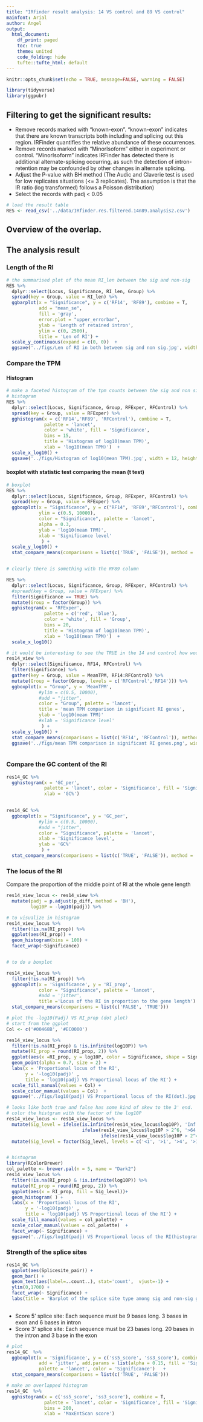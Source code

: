 ```yaml
---
title: "IRfinder result analysis: 14 VS control and 89 VS control"
mainfont: Arial
author: Angel
output:
  html_document:
    df_print: paged
    toc: true
    theme: united
    code_folding: hide
    tufte::tufte_html: default
---
```


```r
knitr::opts_chunk$set(echo = TRUE, message=FALSE, warning = FALSE)
```


```r
library(tidyverse)
library(ggpubr)
```


## Filtering to get the significant results:

* Remove records marked with "known-exon". "known-exon" indicates that there are known transcripts both including and splicing out this region. IRFinder quantifies the relative abundance of these occurrences.
* Remove records marked with "MinorIsoform" either in experiment or control. "MinorIsoform" indicates IRFinder has detected there is additional alternate-splicing occurring, as such the detection of intron-retention may be confounded by other changes in alternate splicing.
* Adjust the P-value with BH method (The Audic and Claverie test is used for low replicates situations (<= 3 replicates). The assumption is that the IR ratio (log transformed) follows a Poisson distribution)
* Select the records with padj < 0.05


```r
# load the result table
RES <- read_csv('../data/IRfinder.res.filtered.14n89.analysis2.csv')
```


## Overview of the overlap.


## The analysis result

### Length of the RI

```r
# the summarised plot of the mean RI_len between the sig and non-sig
RES %>%
  dplyr::select(Locus, Significance, RI_len, Group) %>%
  spread(key = Group, value = RI_len) %>%
  ggbarplot(x = "Significance", y = c('RF14', 'RF89'), combine = T,
            add = "mean_se", 
            fill = 'gray',
            error.plot = "upper_errorbar",
            ylab = 'Length of retained intron',
            ylim = c(0, 2500), 
            title = 'Len of RI') + 
  scale_y_continuous(expand = c(0, 0))  +
  ggsave('../figs/Len of RI in both between sig and non sig.jpg', width = 8, height = 8, dpi = 300)

```


### Compare the TPM

#### Histogram

```r
# make a faceted histogram of the tpm counts between the sig and non sig
# histogram
RES %>%
  dplyr::select(Locus, Significance, Group, RFExper, RFControl) %>%
  spread(key = Group, value = RFExper) %>%
  gghistogram(x = c('RF14','RF89', 'RFControl'), combine = T,
              palette = 'lancet', 
              color = 'white', fill = 'Significance', 
              bins = 15,
              title = 'Histogram of log10(mean TPM)',
              xlab = 'log10(mean TPM)')  +
  scale_x_log10() +
  ggsave('../figs/Histogram of log10(mean TPM).jpg', width = 12, height = 8, dpi = 300)
```

#### boxplot with statistic test comparing the mean (t test)

```r
# boxplot
RES %>%
  dplyr::select(Locus, Significance, Group, RFExper, RFControl) %>%
  spread(key = Group, value = RFExper) %>%
  ggboxplot(x = "Significance", y = c("RF14", 'RF89','RFControl'), combine = T,
            ylim = c(0.5, 10000),
            color = "Significance", palette = 'lancet',
            alpha = 0.3,
            ylab = 'log10(mean TPM)',
            xlab = 'Significance level'
             ) + 
  scale_y_log10() +
  stat_compare_means(comparisons = list(c('TRUE', 'FALSE')), method = 't.test')


# clearly there is something with the RF89 column 

RES %>%
  dplyr::select(Locus, Significance, Group, RFExper, RFControl) %>%
  #spread(key = Group, value = RFExper) %>%
  filter(Significance == TRUE) %>%
  mutate(Group = factor(Group)) %>%
  gghistogram(x = 'RFExper', 
              palette = c('red', 'blue'),
              color = 'white', fill = 'Group', 
              bins = 20,
              title = 'Histogram of log10(mean TPM)',
              xlab = 'log10(mean TPM)')  +
  scale_x_log10() 

```

```r
# it would be interesting to see the TRUE in the 14 and control how would they compare
res14_view %>%
  dplyr::select(Significance, RF14, RFControl) %>%
  filter(Significance) %>%
  gather(key = Group, value = MeanTPM, RF14:RFControl) %>%
  mutate(Group = factor(Group, levels = c('RFControl','RF14'))) %>%
  ggboxplot(x = "Group", y = 'MeanTPM',
            #ylim = c(0.5, 10000),
            #add = "jitter",
            color = "Group", palette = 'lancet',
            title = 'mean TPM comparison in significant RI genes',
            ylab = 'log10(mean TPM)'
            #xlab = 'Significance level'
             ) + 
  scale_y_log10() +
  stat_compare_means(comparisons = list(c('RF14', 'RFControl')), method = "t.test") +
  ggsave('../figs/mean TPM comparison in significant RI genes.png', width = 6, height = 5, dpi = 300)
  
```

### Compare the GC content of the RI

```r
res14_GC %>%
  gghistogram(x = 'GC_per', 
              palette = 'lancet', color = 'Significance', fill = 'Significance', bins = 50,
              xlab = 'GC%') 
  

res14_GC %>%
  ggboxplot(x = "Significance", y = 'GC_per',
            #ylim = c(0.5, 10000),
            #add = "jitter",
            color = "Significance", palette = 'lancet',
            xlab = 'Significance level',
            ylab = 'GC%'
             ) + 
  stat_compare_means(comparisons = list(c('TRUE', 'FALSE')), method = 't.test')
```

### The locus of the RI 

Compare the proportion of the middle point of RI at the whole gene length

```r
res14_view_locus <- res14_view %>%
  mutate(padj = p.adjust(p_diff, method = 'BH'),
         log10P = -log10(padj)) %>%
```

```r

# to visualize in histogram
res14_view_locus %>%
  filter(!is.na(RI_prop)) %>%
  ggplot(aes(RI_prop)) +
  geom_histogram(bins = 100) +
  facet_wrap(~Significance)


# to do a boxplot

res14_view_locus %>%
  filter(!is.na(RI_prop)) %>%
  ggboxplot(x = 'Significance', y = 'RI_prop',
            color = "Significance", palette = 'lancet',
            #add = 'jitter',
            title ='Locus of the RI in proportion to the gene length') +
  stat_compare_means(comparisons = list(c('FALSE', 'TRUE'))) 

# plot the -log10(Padj) VS RI_prop (dot plot)
# start from the ggplot
Col <- c('#00468B', '#EC0000')

res14_view_locus %>%
  filter(!is.na(RI_prop) & !is.infinite(log10P)) %>%
  mutate(RI_prop = round(RI_prop, 2)) %>%
  ggplot(aes(x =RI_prop, y = log10P, color = Significance, shape = Significance ))+
  geom_point(alpha = 0.7, size = 2) + 
  labs(x = 'Proportional locus of the RI',
       y = '-log10(padj)' ,
       title = 'log10(padj) VS Proportional locus of the RI') +
  scale_fill_manual(values = Col) +
  scale_color_manual(values = Col)  +
  ggsave('../figs/log10(padj) VS Proportional locus of the RI(dot).jpg', width = 10, height = 7, dpi = 300)

# looks like both true and false has some kind of skew to the 3' end.
# color the histgram with the factor of the log10P
res14_view_locus <- res14_view_locus %>%
  mutate(Sig_level = ifelse(is.infinite(res14_view_locus$log10P), 'Inf',
                            ifelse(res14_view_locus$log10P > 2^6, '>64',
                                   ifelse(res14_view_locus$log10P > 2^4, '>16',                                                     ifelse(res14_view_locus$log10P > 2^2, '>4',                                                                           ifelse(res14_view_locus$log10P > 2^0, '>1', '<1')))))) %>%
  mutate(Sig_level = factor(Sig_level, levels = c('<1', '>1', '>4', '>16', '>64')))


# histogram
library(RColorBrewer)
col_palette <- brewer.pal(n = 5, name = "Dark2") 
res14_view_locus %>%
  filter(!is.na(RI_prop) & !is.infinite(log10P)) %>%
  mutate(RI_prop = round(RI_prop, 2)) %>%
  ggplot(aes(x = RI_prop, fill = Sig_level))+
  geom_histogram( ) + 
  labs(x = 'Proportional locus of the RI',
       y = '-log10(padj)' ,
       title = 'log10(padj) VS Proportional locus of the RI') +
  scale_fill_manual(values = col_palette) +
  scale_color_manual(values = col_palette)  +
  facet_wrap(~ Significance) +
  ggsave('../figs/log10(padj) VS Proportional locus of the RI(histogram_color).jpg', width = 10, height = 7, dpi = 300)


```



### Strength of the splice sites

```r
res14_GC %>%
  ggplot(aes(Splicesite_pair)) +
  geom_bar() +
  geom_text(aes(label=..count..), stat='count',  vjust=-1) +
  ylim(0,1700) +
  facet_wrap(~ Significance) +
  labs(title = 'Barplot of the splice site type among sig and non-sig genes')
  
```

* Score 5' splice site: Each sequence must be 9 bases long. 3 bases in exon and 6 bases in intron
* Score 3' splice site: Each sequence must be 23 bases long. 20 bases in the intron and 3 base in the exon


```r
# plot
res14_GC  %>%
  ggboxplot(x = 'Significance', y = c('ss5_score', 'ss3_score'), combine = T,
            add = 'jitter', add.params = list(alpha = 0.15, fill = 'Significance'),
            palette = 'lancet', color = 'Significance')   +
  stat_compare_means(comparisons = list(c('TRUE', 'FALSE')))

```

```r
# make an overlapped histogram
res14_GC  %>%
  gghistogram(x = c('ss5_score', 'ss3_score'), combine = T,
              palette = 'lancet', color = 'Significance', fill = 'Significance', alpha = 0.3,
              bins = 200,
              xlab = 'MaxEntScan score')   
```


